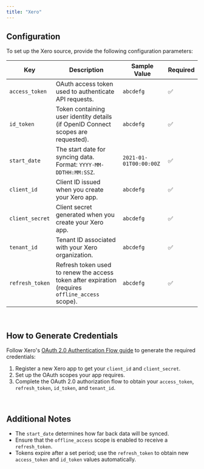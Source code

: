 ```yaml
---
title: "Xero"
---
```



<ProOnly source="data-integration" />

## Configuration

To set up the Xero source, provide the following configuration parameters:

| Key              | Description                                                                                   | Sample Value            | Required |
| ---------------- | --------------------------------------------------------------------------------------------- | ----------------------- | -------- |
| `access_token`   | OAuth access token used to authenticate API requests.                                          | `abcdefg`               | ✅        |
| `id_token`       | Token containing user identity details (if OpenID Connect scopes are requested).              | `abcdefg`               | ✅        |
| `start_date`     | The start date for syncing data. Format: `YYYY-MM-DDTHH:MM:SSZ`.                               | `2021-01-01T00:00:00Z`   | ✅        |
| `client_id`      | Client ID issued when you create your Xero app.                                                | `abcdefg`               | ✅        |
| `client_secret`  | Client secret generated when you create your Xero app.                                         | `abcdefg`               | ✅        |
| `tenant_id`      | Tenant ID associated with your Xero organization.                                              | `abcdefg`               | ✅        |
| `refresh_token`  | Refresh token used to renew the access token after expiration (requires `offline_access` scope). | `abcdefg`             | ✅        |

<br/>

## How to Generate Credentials

Follow Xero's [OAuth 2.0 Authentication Flow guide](https://developer.xero.com/documentation/guides/oauth2/auth-flow/) to generate the required credentials:

1. Register a new Xero app to get your `client_id` and `client_secret`.
2. Set up the OAuth scopes your app requires.
3. Complete the OAuth 2.0 authorization flow to obtain your `access_token`, `refresh_token`, `id_token`, and `tenant_id`.

<br/>

## Additional Notes

- The `start_date` determines how far back data will be synced.
- Ensure that the `offline_access` scope is enabled to receive a `refresh_token`.
- Tokens expire after a set period; use the `refresh_token` to obtain new `access_token` and `id_token` values automatically.

